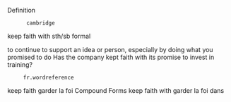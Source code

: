 {{rfc}}
Definition
       cambridge
keep faith with sth/sb formal

to continue to support an idea or person, especially by doing what you promised to do 
Has the company kept faith with its promise to invest in training?

      fr.wordreference
keep faith   garder la foi 
Compound Forms 
keep faith with  garder la foi dans